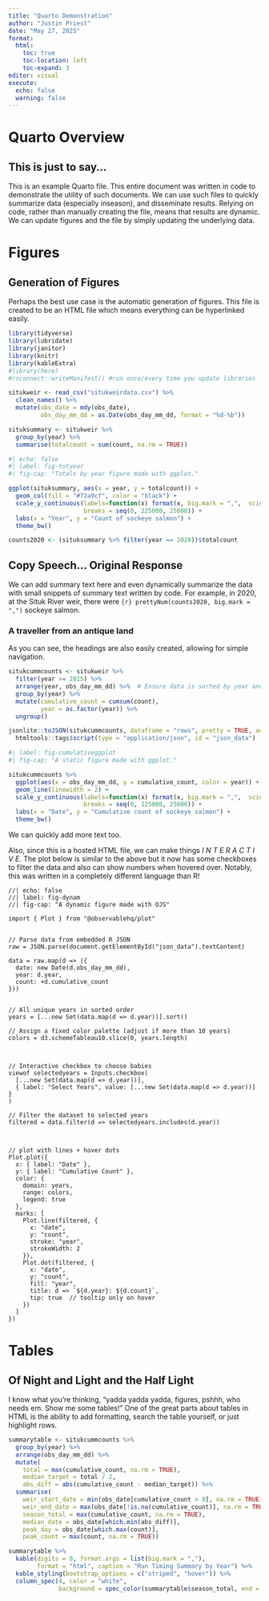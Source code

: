 ```yaml
---
title: "Quarto Demonstration"
author: "Justin Priest"
date: "May 27, 2025"
format:
  html:
    toc: true
    toc-location: left
    toc-expand: 3
editor: visual
execute:
  echo: false
  warning: false
---
```


# Quarto Overview

## This is just to say...

This is an example Quarto file. This entire document was written in code to demonstrate the utility of such documents. We can use such files to quickly summarize data (especially inseason), and disseminate results. Relying on code, rather than manually creating the file, means that results are dynamic. We can update figures and the file by simply updating the underlying data.

# Figures

## Generation of Figures

Perhaps the best use case is the automatic generation of figures. This file is created to be an HTML file which means everything can be hyperlinked easily.

```r
library(tidyverse)
library(lubridate)
library(janitor)
library(knitr)
library(kableExtra)
#library(here)
#rsconnect::writeManifest() #run once/every time you update libraries

situkweir <- read_csv("situkweirdata.csv") %>% 
  clean_names() %>%
  mutate(obs_date = mdy(obs_date),
         obs_day_mm_dd = as.Date(obs_day_mm_dd, format = "%d-%b"))

situksummary <- situkweir %>%
  group_by(year) %>%
  summarise(totalcount = sum(count, na.rm = TRUE))

```

```r
#| echo: false
#| label: fig-totyear
#| fig-cap: "Totals by year figure made with ggplot."

ggplot(situksummary, aes(x = year, y = totalcount)) +
  geom_col(fill = "#72a9cf", color = "black") +
  scale_y_continuous(labels=function(x) format(x, big.mark = ",",  scientific = FALSE),
                     breaks = seq(0, 225000, 25000)) +
  labs(x = "Year", y = "Count of sockeye salmon") +
  theme_bw()

counts2020 <- (situksummary %>% filter(year == 2020))$totalcount

```

## Copy Speech... Original Response

We can add summary text here and even dynamically summarize the data with small snippets of summary text written by code. For example, in 2020, at the Situk River weir, there were `{r} prettyNum(counts2020, big.mark = ",")` sockeye salmon.

### A traveller from an antique land

As you can see, the headings are also easily created, allowing for simple navigation.

```r
situkcummcounts <- situkweir %>%
  filter(year >= 2015) %>%
  arrange(year, obs_day_mm_dd) %>%  # Ensure data is sorted by year and day
  group_by(year) %>%
  mutate(cumulative_count = cumsum(count),
         year = as.factor(year)) %>%
  ungroup() 

jsonlite::toJSON(situkcummcounts, dataframe = "rows", pretty = TRUE, auto_unbox = TRUE) |>
  htmltools::tags$script(type = "application/json", id = "json_data")
```

```r
#| label: fig-cumulativeggplot
#| fig-cap: "A static figure made with ggplot."

situkcummcounts %>%
  ggplot(aes(x = obs_day_mm_dd, y = cumulative_count, color = year)) +
  geom_line(linewidth = 2) +
  scale_y_continuous(labels=function(x) format(x, big.mark = ",",  scientific = FALSE),
                     breaks = seq(0, 125000, 25000)) +
  labs(x = "Date", y = "Cumulative count of sockeye salmon") +
  theme_bw()
```

We can quickly add more text too.

Also, since this is a hosted HTML file, we can make things 
*I N T E R A C T I V E.* The plot below is similar to the above but it now has 
some checkboxes to filter the data and also can show numbers when hovered over. 
Notably, this was written in a completely different language than R! 

```ojs
//| echo: false
//| label: fig-dynam
//| fig-cap: "A dynamic figure made with OJS"

import { Plot } from "@observablehq/plot"


// Parse data from embedded R JSON
raw = JSON.parse(document.getElementById("json_data").textContent)

data = raw.map(d => ({
  date: new Date(d.obs_day_mm_dd),
  year: d.year,
  count: +d.cumulative_count
}))


// All unique years in sorted order
years = [...new Set(data.map(d => d.year))].sort()

// Assign a fixed color palette (adjust if more than 10 years)
colors = d3.schemeTableau10.slice(0, years.length)



// Interactive checkbox to choose babies
viewof selectedyears = Inputs.checkbox(
  [...new Set(data.map(d => d.year))],
  { label: "Select Years", value: [...new Set(data.map(d => d.year))] }
)

// Filter the dataset to selected years
filtered = data.filter(d => selectedyears.includes(d.year))



// plot with lines + hover dots
Plot.plot({
  x: { label: "Date" },
  y: { label: "Cumulative Count" },
  color: {
    domain: years,
    range: colors,
    legend: true
  },
  marks: [
    Plot.line(filtered, {
      x: "date",
      y: "count",
      stroke: "year",
      strokeWidth: 2
    }),
    Plot.dot(filtered, {
      x: "date",
      y: "count",
      fill: "year",
      title: d => `${d.year}: ${d.count}`,
      tip: true  // tooltip only on hover
    })
  ]
})

```

# Tables
## Of Night and Light and the Half Light  
I know what you're thinking, "yadda yadda yadda, figures, pshhh, who needs em. 
Show me some tables!" One of the great parts about tables in HTML is the ability 
to add formatting, search the table yourself, or just highlight rows. 
```r
summarytable <- situkcummcounts %>%
  group_by(year) %>%
  arrange(obs_day_mm_dd) %>%
  mutate(
    total = max(cumulative_count, na.rm = TRUE),
    median_target = total / 2,
    abs_diff = abs(cumulative_count - median_target)) %>%
  summarise(
    weir_start_date = min(obs_date[cumulative_count > 0], na.rm = TRUE),
    weir_end_date = max(obs_date[!is.na(cumulative_count)], na.rm = TRUE),
    season_total = max(cumulative_count, na.rm = TRUE),
    median_date = obs_date[which.min(abs_diff)],
    peak_day = obs_date[which.max(count)],
    peak_count = max(count, na.rm = TRUE))

summarytable %>% 
  kable(digits = 0, format.args = list(big.mark = ","), 
        format = "html", caption = "Run Timing Summary by Year") %>%
  kable_styling(bootstrap_options = c("striped", "hover")) %>%
  column_spec(4, color = "white",
              background = spec_color(summarytable$season_total, end = 0.9))
```

